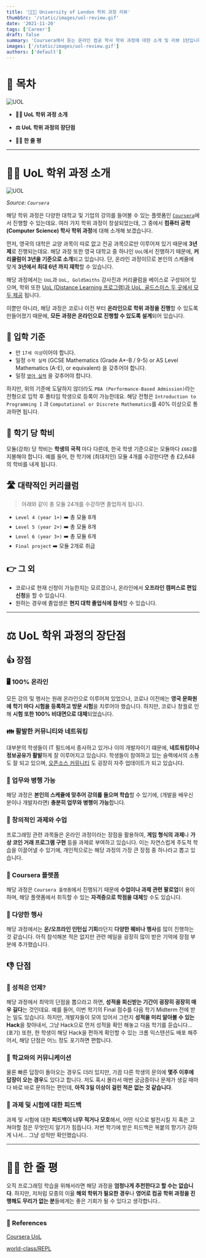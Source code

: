 ```yaml
---
title: '🧑🏻‍🎓 University of London 학위 과정 리뷰'
thumbSrc: '/static/images/uol-review.gif'
date: '2021-11-20'
tags: ['Career']
draft: false
summary: 'Coursera에서 듣는 온라인 컴공 학사 학위 과정에 대한 소개 및 리뷰 1탄입니다.'
images: ['/static/images/uol-review.gif']
authors: ['default']
---
```


# 📌 목차

![UOL](/static/images/uol-review.gif)

- **💁🏻 UoL 학위 과정 소개**

- **⚖️ UoL 학위 과정의 장단점**

- **🤷🏻 한 줄 평**

---

# 💁🏻 UoL 학위 과정 소개

![UOL](/static/images/uol.png)

_Source: `Coursera`_

해당 학위 과정은 다양한 대학교 및 기업의 강의를 들어볼 수 있는 플랫폼인 [`Coursera`](https://www.coursera.org/london)에서 진행할 수 있는데요. 여러 가지 학위 과정이 창설되었는데, 그 중에서 **컴퓨터 공학 (Computer Science) 학사 학위 과정**에 대해 소개해 보겠습니다.

먼저, 영국의 대학은 교양 과목이 따로 없고 전공 과목으로만 이루어져 있기 때문에 **3년제**로 진행되는데요. 해당 과정 또한 영국 대학교 중 하나인 `UoL`에서 진행하기 때문에, **커리큘럼이 3년을 기준으로 소개**되고 있습니다. 단, 온라인 과정이므로 본인의 스케쥴에 맞게 **3년에서 최대 6년 까지 재학**할 수 있습니다.

해당 과정에서는 `UoL`과 `UoL, GoldSmiths` 강사진과 커리큘럼을 베이스로 구성되어 있으며, 학위 또한 [UoL (Distance Learning 프로그램)과 UoL, 골드스미스 두 곳에서 모두 제공](https://github.com/world-class/REPL/blob/master/subreddit/accreditation.md) 됩니다.

이뿐만 아니라, 해당 과정은 코로나 이전 부터 **온라인으로 학위 과정을 진행**할 수 있도록 만들어졌기 때문에, **모든 과정은 온라인으로 진행할 수 있도록 설계**되어 있습니다.

## 🎒 입학 기준

- 만 `17세 이상`이어야 합니다.
- 일정 `수학 실력` (GCSE Mathematics (Grade A\*-B / 9-5) or AS Level Mathematics (A-E), or equivalent) 을 갖추어야 합니다.
- 일정 [`영어 실력`](https://london.ac.uk/applications/how-apply/english-requirements#awards) 을 갖추어야 합니다.

하지만, 위의 기준에 도달하지 않더라도 `PBA (Performance-Based Admission)`라는 전형으로 입학 후 풀타임 학생으로 등록이 가능한데요. 해당 전형은 `Introduction to Programming I` 과 `Computational or Discrete Mathematics`를 40% 이상으로 통과하면 됩니다.

## 💸 학기 당 학비

모듈(강좌) 당 학비는 **학생의 국적** 마다 다른데, 한국 학생 기준으로는 모듈마다 `£662`를 지불해야 합니다. 예를 들어, 한 학기에 (최대치인) 모듈 4개를 수강한다면 총 £2,648의 학비를 내게 됩니다.

## 🛣️ 대략적인 커리큘럼

> 아래와 같이 총 모듈 24개를 수강하면 졸업하게 됩니다.

- `Level 4 (year 1+)` ➡️ 총 모듈 8개
- `Level 5 (year 2+)` ➡️ 총 모듈 8개
- `Level 6 (year 3+)` ➡️ 총 모듈 6개
- `Final project` ➡️ 모듈 2개로 취급

## 👉️ 그 외

- 코로나로 현재 신청이 가능한지는 모르겠으나, 온라인에서 **오프라인 캠퍼스로 편입 신청**을 할 수 있습니다.
- 원하는 경우에 졸업생은 **현지 대학 졸업식에 참석**할 수 있습니다.

---

# ⚖️ UoL 학위 과정의 장단점

## 👍 장점

### 🖥️ 100% 온라인

모든 강의 및 행사는 원래 온라인으로 이루어져 있었으나, 코로나 이전에는 **영국 문화원에 학기 마다 시험을 등록하고 방문 시험**을 치루어야 했습니다. 하지만, 코로나 창궐로 인해 **시험 또한 100% 비대면으로 대체**되었습니다.

### 👪 활발한 커뮤니티와 네트워킹

대부분의 학생들이 IT 필드에서 종사하고 있거나 이미 개발자이기 떄문에, **네트워킹이나 정보공유가 활발**하게 잘 이루어지고 있습니다. 학생들이 참여하고 있는 슬랙에서의 소통도 잘 되고 있으며, [오픈소스 커뮤니티](https://github.com/world-class/REPL) 도 굉장히 자주 업데이트가 되고 있습니다.

### 👔 업무와 병행 가능

해당 과정은 **본인의 스케쥴에 맞추어 강의를 들으며 학습**할 수 있기에, (개발을 배우신 분이나 개발자라면) **충분히 업무와 병행이 가능**합니다.

### 👾 창의적인 과제와 수업

프로그래밍 관련 과목들은 온라인 과정이라는 장점을 활용하여, **게임 형식의 과제**나 **가상 코인 거래 프로그램 구현** 등을 과제로 부여하고 있습니다. 이는 자연스럽게 주도적 학습을 이끌어낼 수 있기에, 개인적으로는 해당 과정의 가장 큰 장점 중 하나라고 뽑고 있습니다.

### 🏫 Coursera 플랫폼

해당 과정은 `Coursera 플랫폼`에서 진행되기 때문에 **수업이나 과제 관련 팔로업**이 용이하며, 해당 플랫폼에서 취득할 수 있는 **자격증으로 학점을 대체**할 수도 있습니다.

### 🎉 다양한 행사

해당 과정에서는 **온/오프라인 인턴십 기회**라던지 **다양한 웨비나 행사**를 많이 진행하는 것 같습니다. 아직 참석해본 적은 없지만 관련 메일을 굉장히 많이 받은 기억에 장점 부분에 추가했습니다.

## 👎 단점

### 💭 성적은 언제?

해당 과정에서 최악의 단점을 뽑으라고 하면, **성적을 회신받는 기간이 굉장히 굉장히 매우 길다**는 것인데요. 예를 들어, 이번 학기의 Final 점수를 다음 학기 Midterm 전에 받는 일도 있습니다. 하지만, 개발자들이 모여 있어서 그런지 **성적을 미리 알아볼 수 있는 Hack**을 찾아내서, 그냥 Hack으로 먼저 성적을 확인 해놓고 다음 학기를 듣습니다... (포기) 또한, 한 학생이 해당 Hack을 편하게 확인할 수 있는 크롬 익스텐션도 배포 해주어서, 해당 단점은 어느 정도 포기하면 편합니다.

### 📮 학교와의 커뮤니케이션

물론 빠른 답장이 돌아오는 경우도 더러 있지만, 가끔 다른 학생의 문의에 **몇주 이후에 답장이 오는 경우**도 있다고 합니다. 저도 혹시 몰라서 매번 궁금증이나 문제가 생길 때마다 바로 바로 문의하는 편인데, **아직 3일 이상이 걸린 적은 없는 것 같습니다**.

### 📝 과제 및 시험에 대한 피드백

과제 및 시험에 대한 **피드백이 너무 적거나 모호**해서, 어떤 식으로 발전시킬 지 혹은 고쳐야할 점은 무엇인지 알기가 힘듭니다. 저번 학기에 받은 피드백은 복붙의 향기가 강하게 나서... 그냥 성적만 확인했습니다.

---

# 🤷🏻 한 줄 평

오직 프로그래밍 학습을 위해서라면 해당 과정을 **엄청나게 추천한다고 할 수는 없습니다**. 하지만, 저처럼 모종의 이윯 **해외 학위가 필요한 경우**나 **영어로 컴공 학위 과정을 진행해도 무리가 없는 분**들에게는 좋은 기회가 될 수 있다고 생각합니다..

---

### 🔗 References

[Coursera UoL](https://www.coursera.org/london)

[world-class/REPL](https://github.com/world-class/REPL)

